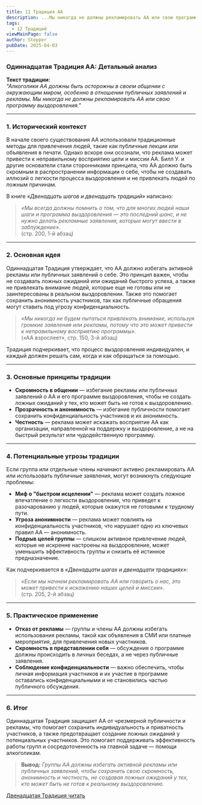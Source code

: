 ```yaml
---
title: 11 Традиция АА
description: ...Мы никогда не должны рекламировать АА или свою программу выздоровления.
tags:
  - 12 Традиций
viewMainPage: false
author: Stepper
pubDate: 2025-04-03
---
```

### **Одиннадцатая Традиция АА: Детальный анализ**

**Текст традиции:**\
*"Алкоголики АА должны быть осторожны в своем общении с окружающим миром, особенно в отношении публичных заявлений и рекламы. Мы никогда не должны рекламировать АА или свою программу выздоровления."*

---

### **1. Исторический контекст**

В начале своего существования АА использовали традиционные методы для привлечения людей, такие как публичные лекции или объявления в печати. Однако вскоре они осознали, что реклама может привести к неправильному восприятию цели и миссии АА. Билл У. и другие основатели стали сторонниками принципа, что АА должно быть скромным в распространении информации о себе, чтобы не создавать иллюзий о легкости процесса выздоровления и не привлекать людей по ложным причинам.

В книге *«Двенадцать шагов и двенадцать традиций»* написано:

> *«Мы всегда должны помнить о том, что для многих людей наши шаги и программа выздоровления — это последний шанс, и не нужно делать рекламные заявления, которые могут ввести в заблуждение».*\
> (стр. 200, 1-й абзац)

---

### **2. Основная идея**

Одиннадцатая Традиция утверждает, что АА должно избегать активной рекламы или публичных заявлений о себе. Это принцип важен, чтобы не создавать ложных ожиданий или ожиданий быстрого успеха, а также не привлекать внимание людей, которые еще не готовы или не заинтересованы в реальном выздоровлении. Также это помогает сохранить анонимность участников, так как публичные обращения могут ставить под угрозу конфиденциальность.

> *«Мы никогда не будем пытаться привлекать внимание, используя громкие заявления или рекламы, потому что это может привести к неправильному восприятию программы».*\
> («АА взрослеет», стр. 150, 3-й абзац)

Традиция подчеркивает, что процесс выздоровления индивидуален, и каждый должен решать сам, когда и как обращаться за помощью.

---

### **3. Основные принципы традиции**

* **Скромность в общении** — избегание рекламы или публичных заявлений о АА и его программе выздоровления, чтобы не создать ложных ожиданий у тех, кто может быть не готов к выздоровлению.
* **Прозрачность и анонимность** — избегание публичности помогает сохранить конфиденциальность участников и их анонимность.
* **Честность** — реклама может искажать восприятие АА как организации, направленной на поддержку и выздоровление, а не на быстрый результат или чудодейственную программу.

---

### **4. Потенциальные угрозы традиции**

Если группа или отдельные члены начинают активно рекламировать АА или использовать публичные заявления, могут возникнуть следующие проблемы:

* **Миф о "быстром исцелении"** — реклама может создать ложное впечатление о легкости выздоровления, что приведет к разочарованию у людей, которые окажутся не готовыми к трудному пути.
* **Угроза анонимности** — реклама может повлиять на конфиденциальность участников, что нарушает одно из ключевых правил АА — анонимность.
* **Подрыв целей группы** — слишком активное привлечение людей, которые не искренне настроены на выздоровление, может уменьшить эффективность группы и снизить её истинное предназначение.

Как подчеркивается в *«Двенадцати шагах и двенадцати традициях»*:

> *«Если мы начнем рекламировать АА или говорить о нас, это может привести к искажению наших целей и миссии».*\
> (стр. 205, 2-й абзац)

---

### **5. Практическое применение**

* **Отказ от рекламы** — группы и члены АА должны избегать использования рекламы, такой как объявления в СМИ или платные мероприятия, для привлечения новых участников.
* **Скромность в представлении себя** — обсуждения о программе должны происходить в личных беседах, а не через публичные заявления.
* **Соблюдение конфиденциальности** — важно обеспечить, чтобы личная информация участников и их участие в программе оставались конфиденциальными и не становились частью публичного обсуждения.

---

### **6. Итог**

Одиннадцатая Традиция защищает АА от чрезмерной публичности и рекламы, что помогает сохранить индивидуальность и приватность участников, а также предотвращает создание ложных ожиданий у потенциальных участников. Это помогает поддерживать эффективность работы групп и сосредоточенность на главной задаче — помощи алкоголикам.

> **Вывод:** *Группы АА должны избегать активной рекламы или публичных заявлений, чтобы сохранить свою скромность, анонимность и честность, не создавая ложных ожиданий у тех, кто может быть не готов к реальному выздоровлению.*

[Двенадцатая Традиция читать](/archive/dvenadczataya-tradicziya-aa/)
